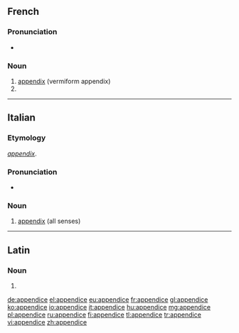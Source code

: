 ==French==
{{wikipedia|lang=fr}}

===Pronunciation===
* {{audio|Fr-appendice.ogg|Audio}}

===Noun===
{{fr-noun|m}}

# [[appendix]] (vermiform appendix)
# {{l|en|appendix|gloss=text added to the end of a book or an article}}

----

==Italian==

===Etymology===
{{etyl|la|it}} ''[[appendix]]''.

===Pronunciation===
* {{hyphenation|ap|pen|dì|ce}}

===Noun===
{{it-noun|f|appendici}}

# [[appendix]] (all senses)

----

==Latin==

===Noun===
{{la-noun-form|appendice}}

# {{inflection of|appendix||abl|s|lang=la}}

[[de:appendice]]
[[el:appendice]]
[[eu:appendice]]
[[fr:appendice]]
[[gl:appendice]]
[[ko:appendice]]
[[io:appendice]]
[[it:appendice]]
[[hu:appendice]]
[[mg:appendice]]
[[pl:appendice]]
[[ru:appendice]]
[[fi:appendice]]
[[tl:appendice]]
[[tr:appendice]]
[[vi:appendice]]
[[zh:appendice]]